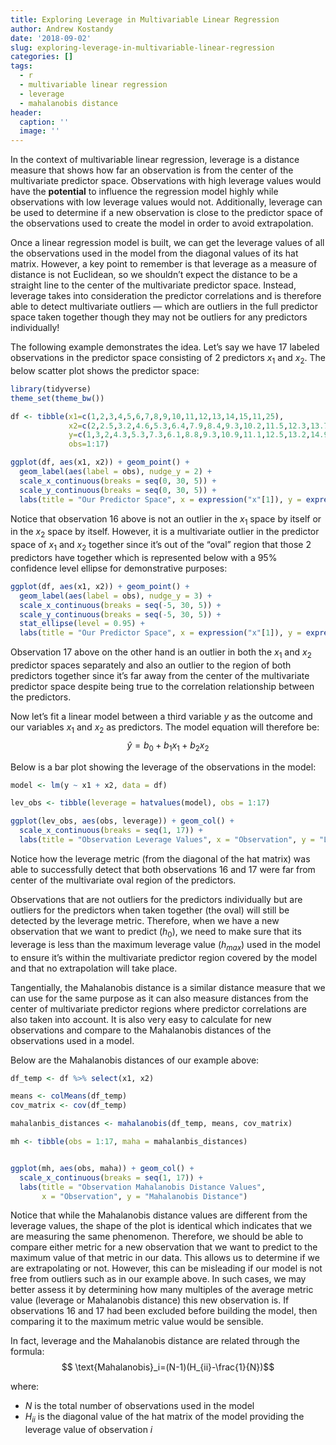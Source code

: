 ```yaml
---
title: Exploring Leverage in Multivariable Linear Regression
author: Andrew Kostandy
date: '2018-09-02'
slug: exploring-leverage-in-multivariable-linear-regression
categories: []
tags:
  - r
  - multivariable linear regression
  - leverage
  - mahalanobis distance
header:
  caption: ''
  image: ''
---
```


In the context of multivariable linear regression, leverage is a distance measure that shows how far an observation is from the center of the multivariate predictor space. Observations with high leverage values would have the **potential** to influence the regression model highly while observations with low leverage values would not. Additionally, leverage can be used to determine if a new observation is close to the predictor space of the observations used to create the model in order to avoid extrapolation.

Once a linear regression model is built, we can get the leverage values of all the observations used in the model from the diagonal values of its hat matrix. However, a key point to remember is that leverage as a measure of distance is not Euclidean, so we shouldn't expect the distance to be a straight line to the center of the multivariate predictor space. Instead, leverage takes into consideration the predictor correlations and is therefore able to detect multivariate outliers — which are outliers in the full predictor space taken together though they may not be outliers for any predictors individually!

The following example demonstrates the idea. Let's say we have 17 labeled observations in the predictor space consisting of 2 predictors $x_1$ and $x_2$. The below scatter plot shows the predictor space:

```r
library(tidyverse)
theme_set(theme_bw())

df <- tibble(x1=c(1,2,3,4,5,6,7,8,9,10,11,12,13,14,15,11,25),
             x2=c(2,2.5,3.2,4.6,5.3,6.4,7.9,8.4,9.3,10.2,11.5,12.3,13.7,14.1,15.6,4,26),
             y=c(1,3,2,4.3,5.3,7.3,6.1,8.8,9.3,10.9,11.1,12.5,13.2,14.9,15.8,5,25.4),
             obs=1:17)

ggplot(df, aes(x1, x2)) + geom_point() +
  geom_label(aes(label = obs), nudge_y = 2) +
  scale_x_continuous(breaks = seq(0, 30, 5)) +
  scale_y_continuous(breaks = seq(0, 30, 5)) +
  labs(title = "Our Predictor Space", x = expression("x"[1]), y = expression("x"[2]))
```

Notice that observation 16 above is not an outlier in the $x_1$ space by itself or in the $x_2$ space by itself. However, it is a multivariate outlier in the predictor space of $x_1$ and $x_2$ together since it's out of the "oval" region that those 2 predictors have together which is represented below with a 95% confidence level ellipse for demonstrative purposes:

```r
ggplot(df, aes(x1, x2)) + geom_point() +
  geom_label(aes(label = obs), nudge_y = 3) +
  scale_x_continuous(breaks = seq(-5, 30, 5)) +
  scale_y_continuous(breaks = seq(-5, 30, 5)) +
  stat_ellipse(level = 0.95) +
  labs(title = "Our Predictor Space", x = expression("x"[1]), y = expression("x"[2]))
```

Observation 17 above on the other hand is an outlier in both the $x_1$ and $x_2$ predictor spaces separately and also an outlier to the region of both predictors together since it's far away from the center of the multivariate predictor space despite being true to the correlation relationship between the predictors.

Now let's fit a linear model between a third variable $y$ as the outcome and our variables $x_1$ and $x_2$ as predictors. The model equation will therefore be: $$\hat{y} = b_0 + b_1x_1 + b_2x_2$$

Below is a bar plot showing the leverage of the observations in the model:

```r
model <- lm(y ~ x1 + x2, data = df)

lev_obs <- tibble(leverage = hatvalues(model), obs = 1:17)

ggplot(lev_obs, aes(obs, leverage)) + geom_col() +
  scale_x_continuous(breaks = seq(1, 17)) +
  labs(title = "Observation Leverage Values", x = "Observation", y = "Leverage")
```

Notice how the leverage metric (from the diagonal of the hat matrix) was able to successfully detect that both observations 16 and 17 were far from center of the multivariate oval region of the predictors.

Observations that are not outliers for the predictors individually but are outliers for the predictors when taken together (the oval) will still be detected by the leverage metric. Therefore, when we have a new observation that we want to predict ($h_0$), we need to make sure that its leverage is less than the maximum leverage value ($h_{max}$) used in the model to ensure it's within the multivariate predictor region covered by the model and that no extrapolation will take place.

Tangentially, the Mahalanobis distance is a similar distance measure that we can use for the same purpose as it can also measure distances from the center of multivariate predictor regions where predictor correlations are also taken into account. It is also very easy to calculate for new observations and compare to the Mahalanobis distances of the observations used in a model.

Below are the Mahalanobis distances of our example above:

```r
df_temp <- df %>% select(x1, x2)

means <- colMeans(df_temp)
cov_matrix <- cov(df_temp)

mahalanbis_distances <- mahalanobis(df_temp, means, cov_matrix)

mh <- tibble(obs = 1:17, maha = mahalanbis_distances)


ggplot(mh, aes(obs, maha)) + geom_col() +
  scale_x_continuous(breaks = seq(1, 17)) +
  labs(title = "Observation Mahalanobis Distance Values",
       x = "Observation", y = "Mahalanobis Distance")
```

Notice that while the Mahalanobis distance values are different from the leverage values, the shape of the plot is identical which indicates that we are measuring the same phenomenon. Therefore, we should be able to compare either metric for a new observation that we want to predict to the maximum value of that metric in our data. This allows us to determine if we are extrapolating or not. However, this can be misleading if our model is not free from outliers such as in our example above. In such cases, we may better assess it by determining how many multiples of the average metric value (leverage or Mahalanobis distance) this new observation is. If observations 16 and 17 had been excluded before building the model, then comparing it to the maximum metric value would be sensible.

In fact, leverage and the Mahalanobis distance are related through the formula: $$ \text{Mahalanobis}_i=(N-1)(H_{ii}-\frac{1}{N})$$

where:

- $N$ is the total number of observations used in the model
- $H_{ii}$ is the diagonal value of the hat matrix of the model providing the leverage value of observation $i$
